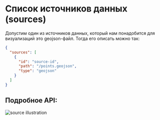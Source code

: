 # Cписок источников данных (sources)

Допустим один из источников данных, который нам понадобится для визуализаций это geojson-файл. Тогда его описать можно так:

```json
{
  "sources": [
    {
      "id": "source-id",
      "path": "/points.geojson",
      "type": "geojson"
    }
  ]
}
```

## Подробное API:

![source illustration](/source.svg)
